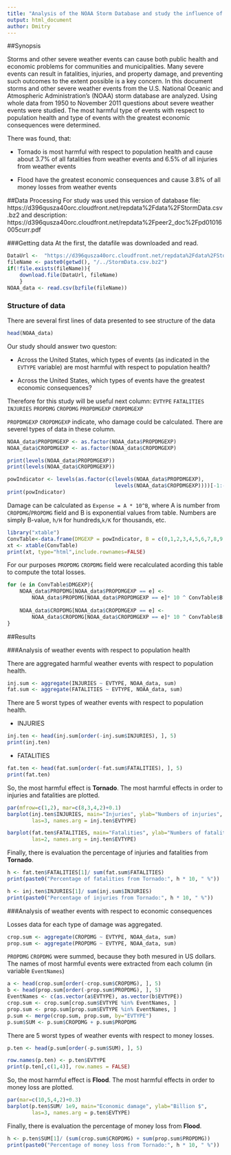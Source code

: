 ```yaml
---
title: "Analysis of the NOAA Storm Database and study the influence of the storm on health and economy"
output: html_document
author: Dmitry
---
```


##Synopsis

Storms and other severe weather events can cause both public health and economic problems for communities and municipalities. Many severe events can result in fatalities, injuries, and property damage, and preventing such outcomes to the extent possible is a key concern.
In this document storms and other severe weather events from the U.S. National Oceanic and Atmospheric Administration's (NOAA) storm database are analyzed. Using whole data from 1950 to November 2011 questions about severe weather events were studied. The most harmful type of events with respect to population health and type of events with the greatest economic consequences were determined.

There was found, that:
  
* Tornado is most harmful with respect to population health and cause about 
3.7% of all fatalities from weather events and 6.5% of all injuries from weather events
  
* Flood have the greatest economic consequences and cause 3.8% of all money losses from weather events

##Data Processing
For study was used this version of database file:
https://d396qusza40orc.cloudfront.net/repdata%2Fdata%2FStormData.csv.bz2 and description: https://d396qusza40orc.cloudfront.net/repdata%2Fpeer2_doc%2Fpd01016005curr.pdf

###Getting data
At the first, the datafile was downloaded and read.

```r
DataUrl <-  "https://d396qusza40orc.cloudfront.net/repdata%2Fdata%2FStormData.csv.bz2"
fileName <- paste0(getwd(), "/../StormData.csv.bz2")
if(!file.exists(fileName)){
    download.file(DataUrl, fileName)
    }
NOAA_data <- read.csv(bzfile(fileName))
```

### Structure of data
There are several first lines of data presented to see structure of the data
```r
head(NOAA_data)
```

Our study should answer two queston:
  
* Across the United States, which types of events (as indicated in the `EVTYPE` variable) are most harmful with respect to population health?
  
* Across the United States, which types of events have the greatest economic consequences?

Therefore for this study will be useful next column: `EVTYPE` `FATALITIES` 
`INJURIES` `PROPDMG` `CROPDMG` `PROPDMGEXP` `CROPDMGEXP`


`PROPDMGEXP` `CROPDMGEXP` indicate, who damage could be calculated. There are severel types of data in these column.

```r
NOAA_data$PROPDMGEXP <- as.factor(NOAA_data$PROPDMGEXP)
NOAA_data$CROPDMGEXP <- as.factor(NOAA_data$CROPDMGEXP)

print(levels(NOAA_data$PROPDMGEXP))
print(levels(NOAA_data$CROPDMGEXP))

powIndicator <- levels(as.factor(c(levels(NOAA_data$PROPDMGEXP),
                                   levels(NOAA_data$CROPDMGEXP))))[-1:-4]
print(powIndicator)
```

Damage can be calculated as `Expense = A * 10^B`, where A is number from `CROPDMG`/`PROPDMG` field and B is exponential values from table. Numbers are simply B-value, `h/H` for hundreds,`k/K` for thousands, etc.

```r
library("xtable")
ConvTable<-data.frame(DMGEXP = powIndicator, B = c(0,1,2,3,4,5,6,7,8,9,2,2,3,3,6,6))
xt <- xtable(ConvTable)
print(xt, type="html",include.rownames=FALSE)

```

For our purposes `PROPDMG` `CROPDMG` field were recalculated acording this table to compute the total losses.

```r

for (e in ConvTable$DMGEXP){
    NOAA_data$PROPDMG[NOAA_data$PROPDMGEXP == e] <-
        NOAA_data$PROPDMG[NOAA_data$PROPDMGEXP == e]* 10 ^ ConvTable$B[ConvTable$DMGEXP == e]
    
    NOAA_data$CROPDMG[NOAA_data$CROPDMGEXP == e] <-
        NOAA_data$CROPDMG[NOAA_data$CROPDMGEXP == e]* 10 ^ ConvTable$B[ConvTable$DMGEXP == e]
}

```


##Results
 
###Analysis of weather events with respect to population health

There are aggregated harmful weather events with respect to population health.

```r
inj.sum <- aggregate(INJURIES ~ EVTYPE, NOAA_data, sum)
fat.sum <- aggregate(FATALITIES ~ EVTYPE, NOAA_data, sum)

```

There are 5 worst types of weather events with respect to population health.

* INJURIES

```r
inj.ten <- head(inj.sum[order(-inj.sum$INJURIES), ], 5)
print(inj.ten)
```

* FATALITIES

```r
fat.ten <- head(fat.sum[order(-fat.sum$FATALITIES), ], 5)
print(fat.ten)
```

So, the most harmful effect is **Tornado**. The most harmful effects in order to injuries and 
fatalities are plotted.

```r

par(mfrow=c(1,2), mar=c(8,3,4,2)+0.1)
barplot(inj.ten$INJURIES, main="Injuries", ylab="Numbers of injuries",
        las=3, names.arg = inj.ten$EVTYPE)

barplot(fat.ten$FATALITIES, main="Fatalities", ylab="Numbers of fatalities",
        las=2, names.arg = inj.ten$EVTYPE)
```

Finally, there is evaluation the percentage of injuries and fatalities from **Tornado**.

```r
h <- fat.ten$FATALITIES[1]/ sum(fat.sum$FATALITIES)
print(paste0("Percentage of fatalities from Tornado:", h * 10, " %"))

h <- inj.ten$INJURIES[1]/ sum(inj.sum$INJURIES)
print(paste0("Percentage of injuries from Tornado:", h * 10, " %"))
```
	



###Analysis of weather events with respect to economic consequences


Losses data for each type of damage was aggregated. 
```r
crop.sum <- aggregate(CROPDMG ~ EVTYPE, NOAA_data, sum)
prop.sum <- aggregate(PROPDMG ~ EVTYPE, NOAA_data, sum)
```

`PROPDMG` `CROPDMG` were summed, because they both mesured in US dollars. The names of most harmful events were extracted from each column (in variable `EventNames`)

```r

a <- head(crop.sum[order(-crop.sum$CROPDMG), ], 5)
b <- head(prop.sum[order(-prop.sum$PROPDMG), ], 5)
EventNames <- c(as.vector(a$EVTYPE), as.vector(b$EVTYPE))
crop.sum <- crop.sum[crop.sum$EVTYPE %in% EventNames, ]
prop.sum <- prop.sum[prop.sum$EVTYPE %in% EventNames, ]
p.sum <- merge(crop.sum, prop.sum, by="EVTYPE")
p.sum$SUM <- p.sum$CROPDMG + p.sum$PROPDMG

```

There are 5 worst types of weather events with respect to money losses.

```r
p.ten <- head(p.sum[order(-p.sum$SUM), ], 5)

row.names(p.ten) <- p.ten$EVTYPE
print(p.ten[,c(1,4)], row.names = FALSE)
```

So, the most harmful effect is **Flood**. The most harmful effects in order to money loss are plotted.

```r

par(mar=c(10,5,4,2)+0.3)
barplot(p.ten$SUM/ 1e9, main="Economic damage", ylab="Billion $",
        las=3, names.arg = p.ten$EVTYPE)
```

Finally, there is evaluation the percentage of money loss from **Flood**.

```r
h <- p.ten$SUM[1]/ (sum(crop.sum$CROPDMG) + sum(prop.sum$PROPDMG))
print(paste0("Percentage of money loss from Tornado:", h * 10, " %"))
```
	

